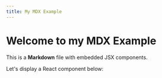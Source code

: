 ```yaml
---
title: My MDX Example
---
```


# Welcome to my MDX Example

This is a **Markdown** file with embedded JSX components.

Let's display a React component below:


